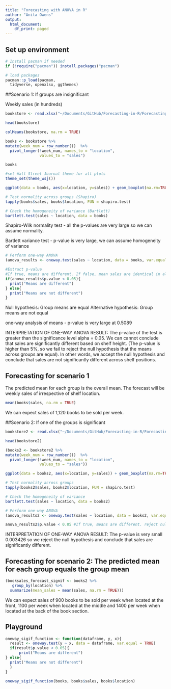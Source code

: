 ```yaml
---
title: "Forecasting with ANOVA in R"
author: "Anita Owens"
output:
  html_document:
    df_print: paged
---
```



## Set up environment


```r
# Install pacman if needed
if (!require("pacman")) install.packages("pacman")

# load packages
pacman::p_load(pacman,
  tidyverse, openxlsx, ggthemes)
```


##Scenario 1: If groups are insignificant

Weekly sales (in hundreds)

```r
bookstore <- read.xlsx("~/Documents/GitHub/Forecasting-in-R/Forecasting-in-R/datasets/OnewayANOVA.xlsx", skipEmptyRows = TRUE, sheet = "insignificant")

head(bookstore)
```

```r
colMeans(bookstore, na.rm = TRUE)
```



```r
books <- bookstore %>% 
mutate(week_num = row_number())  %>%
  pivot_longer(!week_num, names_to = "location",
               values_to = "sales")

books
```


```r
#set Wall Street Journal theme for all plots
theme_set(theme_wsj())

ggplot(data = books, aes(x=location, y=sales)) + geom_boxplot(na.rm=TRUE) + ggtitle("Book sales by shelf location")
```



    
```r
# Test normality across groups (Shapiro)
tapply(books$sales, books$location, FUN = shapiro.test)

# Check the homogeneity of variance (Bartlett)
bartlett.test(sales ~ location, data = books)

```

Shapiro-Wilk normality test - all the p-values are very large so we can assume normality.

Bartlett variance test - p-value is very large, we can assume homogeneity of variance



```r
# Perform one-way ANOVA 
(anova_results <- oneway.test(sales ~ location, data = books, var.equal = TRUE))

#Extract p-value
#If true, means are different. If false, mean sales are identical in all shelf positions.
if(anova_results$p.value < 0.05){
  print("Means are different")
} else{
  print("Means are not different")
}
```

Null hypothesis: Group means are equal
Alternative hypothesis: Group means are not equal

one-way analysis of means - p-value is very large at 0.5089



INTERPRETATION OF ONE-WAY ANOVA RESULT:
    The p-value of the test is greater than the significance level alpha = 0.05. We can cannot conclude that sales are significantly different based on shelf height. (The p-value is higher than 5%, so we fail to reject the null hypothesis that the means across groups are equal). In other words, we accept the null hypothesis and conclude that sales are not significantly different across shelf positions.
    

## Forecasting for scenario 1

The predicted mean for each group is the overall mean. The forecast will be weekly sales of irrespective of shelf location.


```r
mean(books$sales, na.rm = TRUE)
```

We can expect sales of 1,120 books to be sold per week.




##Scenario 2: If one of the groups is significant

```r
bookstore2 <- read.xlsx("~/Documents/GitHub/Forecasting-in-R/Forecasting-in-R/datasets/OnewayANOVA.xlsx", skipEmptyRows = TRUE, sheet = "significant")

head(bookstore2)
```

```r
(books2 <- bookstore2 %>% 
mutate(week_num = row_number())  %>%
  pivot_longer(!week_num, names_to = "location",
               values_to = "sales"))
```


```r
ggplot(data = books2, aes(x=location, y=sales)) + geom_boxplot(na.rm=TRUE)+ ggtitle("Book sales by shelf location", subtitle = "scenario 2")
```

```r
# Test normality across groups
tapply(books2$sales, books2$location, FUN = shapiro.test)

# Check the homogeneity of variance
bartlett.test(sales ~ location, data = books2)
```

```r
# Perform one-way ANOVA 
(anova_results2 <- oneway.test(sales ~ location, data = books2, var.equal = TRUE))

anova_results2$p.value < 0.05 #If true, means are different. reject null hypothesis and alternative hypothesis is true. if false, mean sales are identical in all shelf positions.
```

INTERPRETATION OF ONE-WAY ANOVA RESULT:
The p-value is very small 0.003426 so we reject the null hypothesis and conclude that sales are significantly different.

## Forecasting for scenario 2: The predicted mean for each group equals the group mean

```r
(booksales_forecast_signif <- books2 %>% 
   group_by(location) %>% 
  summarize(mean_sales = mean(sales, na.rm = TRUE)))
```

We can expect sales of 900 books to be sold per week when located at the front, 1100 per week when located at the middle and 1400 per week when located at the back of the book section.

## Playground
```r
oneway_sigif_function <- function(dataframe, y, x){
  result <- oneway.test(y ~ x, data = dataframe, var.equal = TRUE)
  if(result$p.value < 0.05){
      print("Means are different")
} else{
  print("Means are not different")
  }
}

oneway_sigif_function(books, books$sales, books$location)
```

